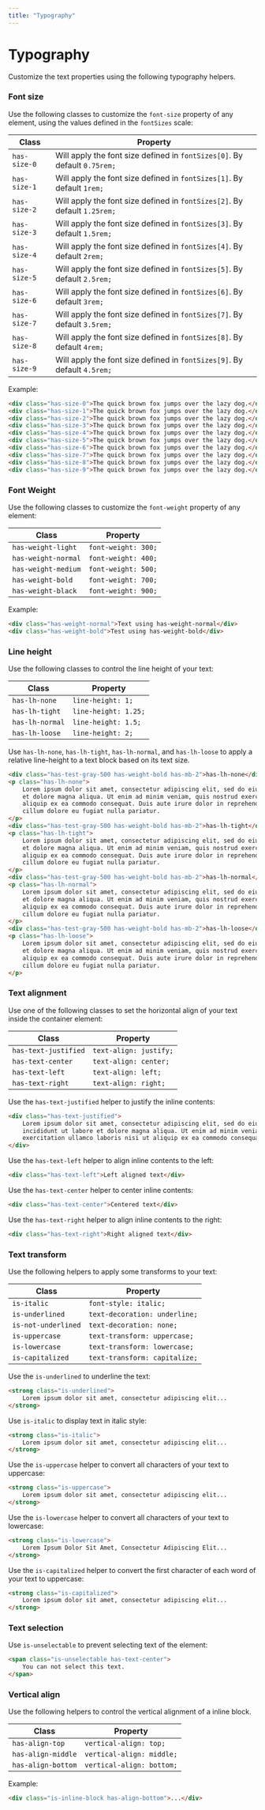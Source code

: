 ```yaml
---
title: "Typography"
---
```


# Typography

Customize the text properties using the following typography helpers.

### Font size

Use the following classes to customize the `font-size` property of any element, using the values defined in the `fontSizes` scale:

| Class | Property |
|-------|----------|
| `has-size-0` | Will apply the font size defined in `fontSizes[0]`. By default `0.75rem;` |
| `has-size-1` | Will apply the font size defined in `fontSizes[1]`. By default `1rem;`    |
| `has-size-2` | Will apply the font size defined in `fontSizes[2]`. By default `1.25rem;` |
| `has-size-3` | Will apply the font size defined in `fontSizes[3]`. By default `1.5rem;`  |
| `has-size-4` | Will apply the font size defined in `fontSizes[4]`. By default `2rem;`    |
| `has-size-5` | Will apply the font size defined in `fontSizes[5]`. By default `2.5rem;`  |
| `has-size-6` | Will apply the font size defined in `fontSizes[6]`. By default `3rem;`    |
| `has-size-7` | Will apply the font size defined in `fontSizes[7]`. By default `3.5rem;`  |
| `has-size-8` | Will apply the font size defined in `fontSizes[8]`. By default `4rem;`    |
| `has-size-9` | Will apply the font size defined in `fontSizes[9]`. By default `4.5rem;`  |

Example:

```html live=true
<div class="has-size-0">The quick brown fox jumps over the lazy dog.</div>
<div class="has-size-1">The quick brown fox jumps over the lazy dog.</div>
<div class="has-size-2">The quick brown fox jumps over the lazy dog.</div>
<div class="has-size-3">The quick brown fox jumps over the lazy dog.</div>
<div class="has-size-4">The quick brown fox jumps over the lazy dog.</div>
<div class="has-size-5">The quick brown fox jumps over the lazy dog.</div>
<div class="has-size-6">The quick brown fox jumps over the lazy dog.</div>
<div class="has-size-7">The quick brown fox jumps over the lazy dog.</div>
<div class="has-size-8">The quick brown fox jumps over the lazy dog.</div>
<div class="has-size-9">The quick brown fox jumps over the lazy dog.</div>
```

### Font Weight

Use the following classes to customize the `font-weight` property of any element:

| Class | Property |
|-------|----------|
| `has-weight-light` | `font-weight: 300;` |
| `has-weight-normal` | `font-weight: 400;` |
| `has-weight-medium` | `font-weight: 500;` |
| `has-weight-bold` | `font-weight: 700;` |
| `has-weight-black` | `font-weight: 900;` |

Example:

```html live=true
<div class="has-weight-normal">Text using has-weight-normal</div>
<div class="has-weight-bold">Test using has-weight-bold</div>
```

### Line height

Use the following classes to control the line height of your text:

| Class | Property |
|-------|----------|
| `has-lh-none` | `line-height: 1;` |
| `has-lh-tight` | `line-height: 1.25;` |
| `has-lh-normal` | `line-height: 1.5;` |
| `has-lh-loose`  | `line-height: 2;` |

Use `has-lh-none`, `has-lh-tight`, `has-lh-normal`, and `has-lh-loose` to apply a relative line-height to a text block based on its text size.

```html live=true
<div class="has-test-gray-500 has-weight-bold has-mb-2">has-lh-none</div>
<p class="has-lh-none">
    Lorem ipsum dolor sit amet, consectetur adipiscing elit, sed do eiusmod tempor incididunt ut labore 
    et dolore magna aliqua. Ut enim ad minim veniam, quis nostrud exercitation ullamco laboris nisi ut 
    aliquip ex ea commodo consequat. Duis aute irure dolor in reprehenderit in voluptate velit esse 
    cillum dolore eu fugiat nulla pariatur.
</p>
<div class="has-test-gray-500 has-weight-bold has-mb-2">has-lh-tight</div>
<p class="has-lh-tight">
    Lorem ipsum dolor sit amet, consectetur adipiscing elit, sed do eiusmod tempor incididunt ut labore 
    et dolore magna aliqua. Ut enim ad minim veniam, quis nostrud exercitation ullamco laboris nisi ut 
    aliquip ex ea commodo consequat. Duis aute irure dolor in reprehenderit in voluptate velit esse 
    cillum dolore eu fugiat nulla pariatur.
</p>
<div class="has-test-gray-500 has-weight-bold has-mb-2">has-lh-normal</div>
<p class="has-lh-normal">
    Lorem ipsum dolor sit amet, consectetur adipiscing elit, sed do eiusmod tempor incididunt ut labore 
    et dolore magna aliqua. Ut enim ad minim veniam, quis nostrud exercitation ullamco laboris nisi ut 
    aliquip ex ea commodo consequat. Duis aute irure dolor in reprehenderit in voluptate velit esse 
    cillum dolore eu fugiat nulla pariatur.
</p>
<div class="has-test-gray-500 has-weight-bold has-mb-2">has-lh-loose</div>
<p class="has-lh-loose">
    Lorem ipsum dolor sit amet, consectetur adipiscing elit, sed do eiusmod tempor incididunt ut labore 
    et dolore magna aliqua. Ut enim ad minim veniam, quis nostrud exercitation ullamco laboris nisi ut 
    aliquip ex ea commodo consequat. Duis aute irure dolor in reprehenderit in voluptate velit esse 
    cillum dolore eu fugiat nulla pariatur.
</p>
```

### Text alignment

Use one of the following classes to set the horizontal align of your text inside the container element:

| Class | Property |
|-------|----------|
| `has-text-justified` | `text-align: justify;` |
| `has-text-center`    | `text-align: center;` |
| `has-text-left`      | `text-align: left;` |
| `has-text-right`     | `text-align: right;` |

Use the `has-text-justified` helper to justify the inline contents:

```html live=true
<div class="has-text-justified">
    Lorem ipsum dolor sit amet, consectetur adipiscing elit, sed do eiusmod tempor 
    incididunt ut labore et dolore magna aliqua. Ut enim ad minim veniam, quis nostrud 
    exercitation ullamco laboris nisi ut aliquip ex ea commodo consequat.
</div>
```

Use the `has-text-left` helper to align inline contents to the left: 

```html live=true
<div class="has-text-left">Left aligned text</div>
```

Use the `has-text-center` helper to center inline contents:

```html live=true
<div class="has-text-center">Centered text</div>
```

Use the `has-text-right` helper to align inline contents to the right:

```html live=true
<div class="has-text-right">Right aligned text</div>
```

### Text transform

Use the following helpers to apply some transforms to your text:

| Class | Property |
|-------|----------|
| `is-italic`    | `font-style: italic;` |
| `is-underlined` | `text-decoration: underline;` |
| `is-not-underlined` | `text-decoration: none;` |
| `is-uppercase` | `text-transform: uppercase;` |
| `is-lowercase` | `text-transform: lowercase;` |
| `is-capitalized` | `text-transform: capitalize;` |

Use the `is-underlined` to underline the text:

```html live=true
<strong class="is-underlined">
    Lorem ipsum dolor sit amet, consectetur adipiscing elit...
</strong>
```

Use `is-italic` to display text in italic style: 

```html live=true
<strong class="is-italic">
    Lorem ipsum dolor sit amet, consectetur adipiscing elit...
</strong>
```

Use the `is-uppercase` helper to convert all characters of your text to uppercase:

```html live=true
<strong class="is-uppercase">
    Lorem ipsum dolor sit amet, consectetur adipiscing elit...
</strong>
```

Use the `is-lowercase` helper to convert all characters of your text to lowercase:

```html live=true
<strong class="is-lowercase">
    Lorem Ipsum Dolor Sit Amet, Consectetur Adipiscing Elit...
</strong>
```

Use the `is-capitalized` helper to convert the first character of each word of your text to uppercase:

```html live=true
<strong class="is-capitalized">
    Lorem ipsum dolor sit amet, consectetur adipiscing elit...
</strong>
```

### Text selection

Use `is-unselectable` to prevent selecting text of the element:

```html live=true
<span class="is-unselectable has-text-center">
    You can not select this text.
</span>
```

### Vertical align

Use the following helpers to control the vertical alignment of a inline block.

| Class | Property |
|-------|----------|
| `has-align-top` | `vertical-align: top;` |
| `has-align-middle` | `vertical-align: middle;` |
| `has-align-bottom` | `vertical-align: bottom;` |

Example:

```html
<div class="is-inline-block has-align-bottom">...</div>
```

